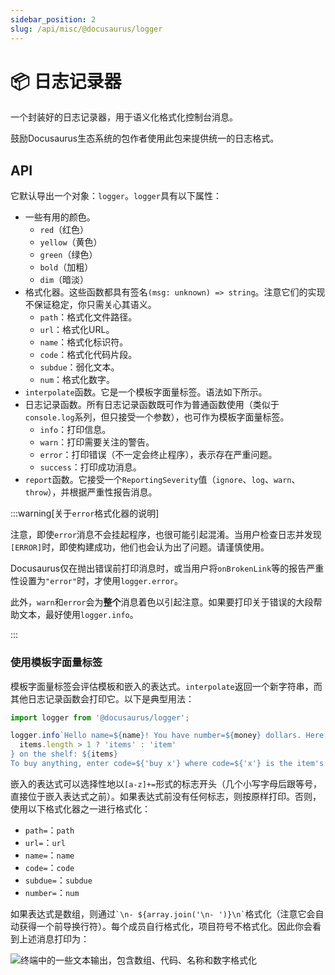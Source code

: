 ```yaml
---
sidebar_position: 2
slug: /api/misc/@docusaurus/logger
---
```


# 📦 日志记录器

一个封装好的日志记录器，用于语义化格式化控制台消息。

鼓励Docusaurus生态系统的包作者使用此包来提供统一的日志格式。

## API

它默认导出一个对象：`logger`。`logger`具有以下属性：

- 一些有用的颜色。
  - `red`（红色）
  - `yellow`（黄色）
  - `green`（绿色）
  - `bold`（加粗）
  - `dim`（暗淡）
- 格式化器。这些函数都具有签名`(msg: unknown) => string`。注意它们的实现不保证稳定，你只需关心其语义。
  - `path`：格式化文件路径。
  - `url`：格式化URL。
  - `name`：格式化标识符。
  - `code`：格式化代码片段。
  - `subdue`：弱化文本。
  - `num`：格式化数字。
- `interpolate`函数。它是一个模板字面量标签。语法如下所示。
- 日志记录函数。所有日志记录函数既可作为普通函数使用（类似于`console.log`系列，但只接受一个参数），也可作为模板字面量标签。
  - `info`：打印信息。
  - `warn`：打印需要关注的警告。
  - `error`：打印错误（不一定会终止程序），表示存在严重问题。
  - `success`：打印成功消息。
- `report`函数。它接受一个`ReportingSeverity`值（`ignore`、`log`、`warn`、`throw`），并根据严重性报告消息。

:::warning[关于`error`格式化器的说明]

注意，即使`error`消息不会挂起程序，也很可能引起混淆。当用户检查日志并发现`[ERROR]`时，即使构建成功，他们也会认为出了问题。请谨慎使用。

Docusaurus仅在抛出错误前打印消息时，或当用户将`onBrokenLink`等的报告严重性设置为`"error"`时，才使用`logger.error`。

此外，`warn`和`error`会为**整个**消息着色以引起注意。如果要打印关于错误的大段帮助文本，最好使用`logger.info`。

:::

### 使用模板字面量标签

模板字面量标签会评估模板和嵌入的表达式。`interpolate`返回一个新字符串，而其他日志记录函数会打印它。以下是典型用法：

```js
import logger from '@docusaurus/logger';

logger.info`Hello name=${name}! You have number=${money} dollars. Here are the ${
  items.length > 1 ? 'items' : 'item'
} on the shelf: ${items}
To buy anything, enter code=${'buy x'} where code=${'x'} is the item's name; to quit, press code=${'Ctrl + C'}.`;
```

嵌入的表达式可以选择性地以`[a-z]+=`形式的标志开头（几个小写字母后跟等号，直接位于嵌入表达式之前）。如果表达式前没有任何标志，则按原样打印。否则，使用以下格式化器之一进行格式化：

- `path=`：`path`
- `url=`：`url`
- `name=`：`name`
- `code=`：`code`
- `subdue=`：`subdue`
- `number=`：`num`

如果表达式是数组，则通过`` `\n- ${array.join('\n- ')}\n` ``格式化（注意它会自动获得一个前导换行符）。每个成员自行格式化，项目符号不格式化。因此你会看到上述消息打印为：

![终端中的一些文本输出，包含数组、代码、名称和数字格式化](./demo.png)